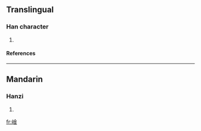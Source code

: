 ==Translingual==
===Han character===
{{Han char|rn=46|rad=山|as=08|sn=11|four=|canj=山金 (UC), X山金 (XUC)}}
# {{defn|Han|sort=山08}}
====References====
{{Han ref|kx=0315.151|hdz=10781.030|uh=5D2F|ud=23855}}
----
==Mandarin==
===Hanzi===
{{cmn-hanzi|pin=[[yín]] ([[yin2]])|wg=yin<sup>2</sup>}}
# {{defn|Mandarin}}

[[fr:崯]]